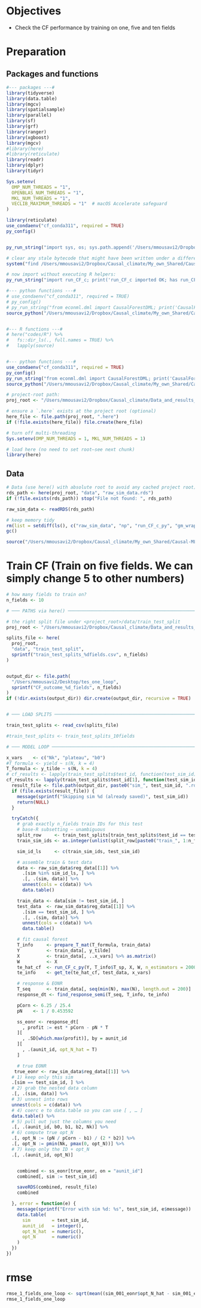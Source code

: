 # Objectives

+ Check the CF performance by training on one, five and ten fields 

 
# Preparation

## Packages and functions
```r
#--- packages ---#
library(tidyverse)
library(data.table)
library(mgcv)
library(spatialsample)
library(parallel)
library(sf)
library(grf)
library(ranger)
library(xgboost)
library(mgcv)
#library(here)
#library(reticulate)
library(readr)
library(dplyr)
library(tidyr)

Sys.setenv(
  OMP_NUM_THREADS = "1",
  OPENBLAS_NUM_THREADS = "1",
  MKL_NUM_THREADS = "1",
  VECLIB_MAXIMUM_THREADS = "1"  # macOS Accelerate safeguard
)

library(reticulate)
use_condaenv("cf_conda311", required = TRUE)
py_config()


py_run_string("import sys, os; sys.path.append('/Users/mmousavi2/Dropbox/Causal_climate/My_own_Shared/Causal-ML-continuous-treatment/codes/Python')")

# clear any stale bytecode that might have been written under a different toolchain
system("find /Users/mmousavi2/Dropbox/Causal_climate/My_own_Shared/Causal-ML-continuous-treatment/codes/Python -name '__pycache__' -type d -prune -exec rm -rf {} +")

# now import without executing R helpers:
py_run_string("import run_CF_c; print('run_CF_c imported OK; has run_CF_c_py:', hasattr(run_CF_c, 'run_CF_c_py'))")

#--- python functions ---#
# use_condaenv("cf_conda311", required = TRUE)
# py_config()
# py_run_string("from econml.dml import CausalForestDML; print('CausalForestDML imported OK')")
source_python("/Users/mmousavi2/Dropbox/Causal_climate/My_own_Shared/Causal-ML-continuous-treatment/codes/Python/run_CF_c.py")


#--- R functions ---#
# here("codes/R") %>%
#   fs::dir_ls(., full.names = TRUE) %>%
#   lapply(source)


#--- python functions ---#
use_condaenv("cf_conda311", required = TRUE)
py_config()
py_run_string("from econml.dml import CausalForestDML; print('CausalForestDML imported OK')")
source_python("/Users/mmousavi2/Dropbox/Causal_climate/My_own_Shared/Causal-ML-continuous-treatment/codes/Python/run_CF_c.py")
```
```r
# project‐root path:
proj_root <- "/Users/mmousavi2/Dropbox/Causal_climate/Data_and_results_CF_Continuous"

# ensure a `.here` exists at the project root (optional)
here_file <- file.path(proj_root, ".here")
if (!file.exists(here_file)) file.create(here_file)

# turn off multi-threading
Sys.setenv(OMP_NUM_THREADS = 1, MKL_NUM_THREADS = 1)

# load here (no need to set root—see next chunk)
library(here)
```


## Data

```r
# Data (use here() with absolute root to avoid any cached project root)
rds_path <- here(proj_root, "data", "raw_sim_data.rds")
if (!file.exists(rds_path)) stop("File not found: ", rds_path)

raw_sim_data <- readRDS(rds_path)

# keep memory tidy
rm(list = setdiff(ls(), c("raw_sim_data", "np", "run_CF_c_py", "gm_wrapper_functions_you_need", "proj_root")))
gc()
```

```r
source("/Users/mmousavi2/Dropbox/Causal_climate/My_own_Shared/Causal-ML-continuous-treatment/codes/R/Utility.R")
```

# Train CF (Train on five fields. We can simply change 5 to other numbers)

```r


# how many fields to train on?
n_fields <- 10

# ─── PATHS via here() ──────────────────────────────────────────────────────────

# the right split file under <project_root>/data/train_test_split
proj_root <- "/Users/mmousavi2/Dropbox/Causal_climate/Data_and_results_CF_Continuous"

splits_file <- here(
  proj_root,
  "data", "train_test_split",
  sprintf("train_test_splits_%dfields.csv", n_fields)
)


output_dir <- file.path(
  "/Users/mmousavi2/Desktop/tes_one_loop",
  sprintf("CF_outcome_%d_fields", n_fields)
)
if (!dir.exists(output_dir)) dir.create(output_dir, recursive = TRUE)


# ─── LOAD SPLITS ────────────────────────────────────────────────────────────────

train_test_splits <- read_csv(splits_file)

#train_test_splits <- train_test_splits_10fields

# ─── MODEL LOOP ────────────────────────────────────────────────────────────────

x_vars    <- c("Nk", "plateau", "b0")
#T_formula <- yield ~ s(N, k = 4)
T_formula <- y_tilde ~ s(N, k = 4)
# cf_results <- lapply(train_test_splits$test_id, function(test_sim_id)
cf_results <- lapply(train_test_splits$test_id[1], function(test_sim_id) {
  result_file <- file.path(output_dir, paste0("sim_", test_sim_id, ".rds"))
  if (file.exists(result_file)) {
    message(sprintf("Skipping sim %d (already saved)", test_sim_id))
    return(NULL)
  }

  tryCatch({
    # grab exactly n_fields train IDs for this test
    # base‐R subsetting – unambiguous
    split_row     <- train_test_splits[train_test_splits$test_id == test_sim_id, ]
    train_sim_ids <- as.integer(unlist(split_row[paste0("train_", 1:n_fields)]))

    sim_id_ls     <- c(train_sim_ids, test_sim_id)

    # assemble train & test data
    data <- raw_sim_data$reg_data[[1]] %>%
      .[sim %in% sim_id_ls, ] %>%
      .[, .(sim, data)] %>%
      unnest(cols = c(data)) %>%
      data.table()

    train_data <- data[sim != test_sim_id, ]
    test_data  <- raw_sim_data$reg_data[[1]] %>%
      .[sim == test_sim_id, ] %>%
      .[, .(sim, data)] %>%
      unnest(cols = c(data)) %>%
      data.table()

    # fit causal forest
    T_info     <- prepare_T_mat(T_formula, train_data)
    Y          <- train_data[, y_tilde]
    X          <- train_data[, ..x_vars] %>% as.matrix()
    W          <- X
    te_hat_cf  <- run_CF_c_py(Y, T_info$T_sp, X, W, n_estimators = 2000)
    te_info    <- get_te(te_hat_cf, test_data, x_vars)

    # response & EONR
    T_seq      <- train_data[, seq(min(N), max(N), length.out = 200)]
    response_dt <- find_response_semi(T_seq, T_info, te_info)

    pCorn <- 6.25 / 25.4
    pN    <- 1 / 0.453592

    ss_eonr <- response_dt[
      , profit := est * pCorn - pN * T
    ][
      , .SD[which.max(profit)], by = aunit_id
    ][
      , .(aunit_id, opt_N_hat = T)
    ]

    # true EONR
   true_eonr <- raw_sim_data$reg_data[[1]] %>%
  # 1) keep only this sim
  .[sim == test_sim_id, ] %>%
  # 2) grab the nested data column
  .[, .(sim, data)] %>%
  # 3) unnest into rows
  unnest(cols = c(data)) %>%
  # 4) coerc e to data.table so you can use [ , … ]
  data.table() %>%
  # 5) pull out just the columns you need
  .[, .(aunit_id, b0, b1, b2, Nk)] %>%
  # 6) compute true opt_N
  .[, opt_N := (pN / pCorn - b1) / (2 * b2)] %>%
  .[, opt_N := pmin(Nk, pmax(0, opt_N))] %>%
  # 7) keep only the ID + opt_N
  .[, .(aunit_id, opt_N)]


    combined <- ss_eonr[true_eonr, on = "aunit_id"]
    combined[, sim := test_sim_id]

    saveRDS(combined, result_file)
    combined

  }, error = function(e) {
    message(sprintf("Error with sim %d: %s", test_sim_id, e$message))
    data.table(
      sim        = test_sim_id,
      aunit_id   = integer(),
      opt_N_hat  = numeric(),
      opt_N      = numeric()
    )
  })
})
```
# rmse

```r
rmse_1_fields_one_loop <- sqrt(mean((sim_001_eonr$opt_N_hat - sim_001_eonr$opt_N)^2, na.rm = TRUE))  
rmse_1_fields_one_loop
```

